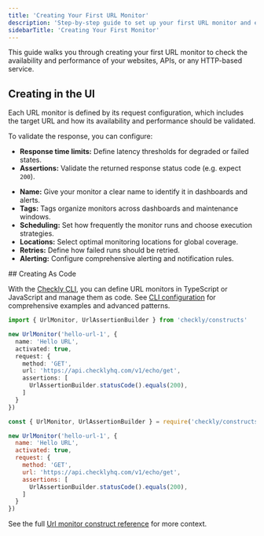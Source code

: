 ```yaml
---
title: 'Creating Your First URL Monitor'
description: 'Step-by-step guide to set up your first URL monitor and ensure your websites and APIs are always accessible.'
sidebarTitle: 'Creating Your First Monitor'
---
```


This guide walks you through creating your first URL monitor to check the availability and performance of your websites, APIs, or any HTTP-based service.


## Creating in the UI

Each URL monitor is defined by its request configuration, which includes the target URL and how its availability and performance should be validated.

To validate the response, you can configure:

* **Response time limits:** Define latency thresholds for degraded or failed states.
* **Assertions:** Validate the returned response status code (e.g. expect `200`).

<Accordion title="Additional settings for URL monitors include:">

* **Name:** Give your monitor a clear name to identify it in dashboards and alerts.
* **Tags:** Tags organize monitors across dashboards and maintenance windows.
* **Scheduling:** Set how frequently the monitor runs and choose execution strategies.  
* **Locations:** Select optimal monitoring locations for global coverage. 
* **Retries:** Define how failed runs should be retried. 
* **Alerting:** Configure comprehensive alerting and notification rules. 

</Accordion>
## Creating As Code

With the [Checkly CLI](/cli/overview), you can define URL monitors in TypeScript or JavaScript and manage them as code. See [CLI configuration](/docs/detect/uptime-monitoring/cli-configuration) for comprehensive examples and advanced patterns.

<Tabs>
<Tab title="TypeScript">

```ts {title="hello-url.check.ts"}
import { UrlMonitor, UrlAssertionBuilder } from 'checkly/constructs'

new UrlMonitor('hello-url-1', {
  name: 'Hello URL',
  activated: true,
  request: {
    method: 'GET',
    url: 'https://api.checklyhq.com/v1/echo/get',
    assertions: [
      UrlAssertionBuilder.statusCode().equals(200),
    ]
  }
})
```

</Tab>
<Tab title="JavaScript">

```js {title="hello-url.check.js"}
const { UrlMonitor, UrlAssertionBuilder } = require('checkly/constructs')

new UrlMonitor('hello-url-1', {
  name: 'Hello URL',
  activated: true,
  request: {
    method: 'GET',
    url: 'https://api.checklyhq.com/v1/echo/get',
    assertions: [
      UrlAssertionBuilder.statusCode().equals(200),
    ]
  }
})
```

</Tab>
</Tabs>

See the full [Url monitor construct reference](/constructs/url-monitor) for more context.









